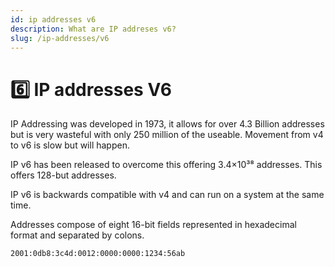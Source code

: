```yaml
---
id: ip addresses v6
description: What are IP addreses v6?
slug: /ip-addresses/v6
---
```


# 6️⃣ IP addresses V6


IP Addressing was developed in 1973, it allows for over 4.3 Billion addresses but is very wasteful with only 250 million of the useable. Movement from v4 to v6 is slow but will happen. <br />

IP v6 has been released to overcome this offering 3.4×10³⁸ addresses. This offers 128-but addresses.  <br />

IP v6 is backwards compatible with v4 and can run on a system at the same time.  <br />

Addresses compose of eight 16-bit fields represented in hexadecimal format and separated by colons. <br />

`2001:0db8:3c4d:0012:0000:0000:1234:56ab`